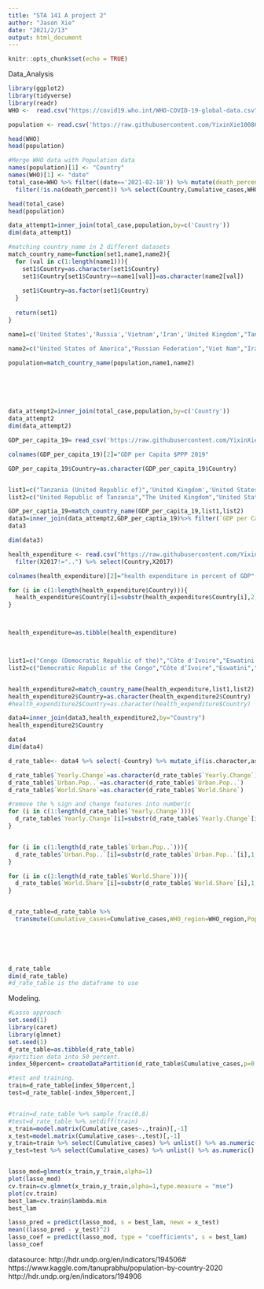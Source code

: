 ```yaml
---
title: "STA 141 A project 2"
author: "Jason Xie"
date: "2021/2/13"
output: html_document
---
```


```r
knitr::opts_chunk$set(echo = TRUE)
```

Data_Analysis
```r
library(ggplot2)
library(tidyverse)
library(readr)
WHO <-  read.csv("https://covid19.who.int/WHO-COVID-19-global-data.csv")

population <- read.csv('https://raw.githubusercontent.com/YixinXie10086/Project-141A/master/Main%20project/population_by_country_2020%20(1).csv') %>% filter_all(all_vars(!is.na(.)&(.!="N.A.")))

head(WHO)
head(population)
```

```r
#Merge WHO data with Population data
names(population)[1] <- "Country"
names(WHO)[1] <- "date"
total_case=WHO %>% filter((date=='2021-02-18')) %>% mutate(death_percent=100*(Cumulative_deaths/Cumulative_cases))%>%
  filter(!is.na(death_percent)) %>% select(Country,Cumulative_cases,WHO_region)

head(total_case)
head(population)

data_attempt1=inner_join(total_case,population,by=c('Country'))
dim(data_attempt1)

#matching country_name in 2 different datasets
match_country_name=function(set1,name1,name2){
  for (val in c(1:length(name1))){
    set1$Country=as.character(set1$Country)
    set1$Country[set1$Country==name1[val]]=as.character(name2[val])
   
    set1$Country=as.factor(set1$Country)
  }
  
  return(set1)
}

name1=c('United States','Russia','Vietnam','Iran','United Kingdom',"Tanzania","South Korea","Venezuela","Côte d’Ivoire","North Korea","Syria","Bolivia","Czech Republic (Czechia)","Laos","Moldova","Brunei","Sao Tome & Principe",'Micronesia',"St. Vincent & Grenadines","Northern Mariana Islands","Saint Kitts & Nevis","Turks and Caicos","Wallis & Futuna","Saint Pierre & Miquelon",'Falkland Islands (Malvinas)')

name2=c("United States of America","Russian Federation","Viet Nam","Iran (Islamic Republic of)","The United Kingdom","United Republic of Tanzania","Republic of Korea","Venezuela (Bolivarian Republic of)","Côte d’Ivoire","Democratic People's Republic of Korea","Syrian Arab Republic","Bolivia (Plurinational State of)","Czechia","Lao People's Democratic Republic","Republic of Moldova","Brunei Darussalam","Sao Tome and Principe","Micronesia (Federated States of)","Saint Vincent and the Grenadines","Northern Mariana Islands (Commonwealth of the)","Saint Kitts and Nevis","Turks and Caicos Islands","Wallis and Futuna","Saint Pierre and Miquelon","Falkland Islands (Malvinas)")

population=match_country_name(population,name1,name2)






data_attempt2=inner_join(total_case,population,by=c('Country'))
data_attempt2
dim(data_attempt2)
```
```r
GDP_per_capita_19= read_csv('https://raw.githubusercontent.com/YixinXie10086/Project-141A/master/Main%20project/GDP%20per%20capita%20(2017%20PPP%20%24).csv',skip=5)%>% select(Country,`2019`)

colnames(GDP_per_capita_19)[2]="GDP per Capita $PPP 2019"

GDP_per_capita_19$Country=as.character(GDP_per_capita_19$Country)


list1=c("Tanzania (United Republic of)",'United Kingdom','United States',"Korea (Republic of)","Moldova (Republic of)")
list2=c("United Republic of Tanzania","The United Kingdom","United States of America","Republic of Korea","Republic of Moldova")

GDP_per_captia_19=match_country_name(GDP_per_capita_19,list1,list2)
data3=inner_join(data_attempt2,GDP_per_captia_19)%>% filter(`GDP per Capita $PPP 2019`!="..") 
data3

dim(data3)

```








```r

health_expenditure <- read.csv("https://raw.githubusercontent.com/YixinXie10086/Project-141A/master/Main%20project/Current%20health%20expenditure%20(%25%20of%20GDP).csv",skip = 6, header = T) %>%
  filter(X2017!="..") %>% select(Country,X2017) 

colnames(health_expenditure)[2]="health expenditure in percent of GDP"

for (i in c(1:length(health_expenditure$Country))){
  health_expenditure$Country[i]=substr(health_expenditure$Country[i],2,nchar(health_expenditure$Country[i]))
}



health_expenditure=as.tibble(health_expenditure)



list1=c("Congo (Democratic Republic of the)","Côte d'Ivoire","Eswatini (Kingdom of)","Korea (Republic of)","Lao People's Democratic Republic","Moldova (Republic of)","United Kingdom","United States")
list2=c("Democratic Republic of the Congo","Côte d’Ivoire","Eswatini","Republic of Korea","Lao People's Democratic Republic","Republic of Moldova","The United Kingdom","United States of America")


health_expenditure2=match_country_name(health_expenditure,list1,list2)
health_expenditure2$Country=as.character(health_expenditure2$Country)
#health_expenditure2$Country=as.character(health_expenditure$Country)

data4=inner_join(data3,health_expenditure2,by="Country")
health_expenditure2$Country

data4
dim(data4)

d_rate_table<- data4 %>% select(-Country) %>% mutate_if(is.character,as.factor)  

d_rate_table$`Yearly.Change`=as.character(d_rate_table$`Yearly.Change`)
d_rate_table$`Urban.Pop..`=as.character(d_rate_table$`Urban.Pop..`)
d_rate_table$`World.Share`=as.character(d_rate_table$`World.Share`)

#remove the % sign and change features into numberic
for (i in c(1:length(d_rate_table$`Yearly.Change`))){
  d_rate_table$`Yearly.Change`[i]=substr(d_rate_table$`Yearly.Change`[i],1,nchar(d_rate_table$`Yearly.Change`[i])-1)
}


for (i in c(1:length(d_rate_table$`Urban.Pop..`))){
  d_rate_table$`Urban.Pop..`[i]=substr(d_rate_table$`Urban.Pop..`[i],1,nchar(d_rate_table$`Urban.Pop..`[i])-1)
}

for (i in c(1:length(d_rate_table$`World.Share`))){
  d_rate_table$`World.Share`[i]=substr(d_rate_table$`World.Share`[i],1,nchar(d_rate_table$`World.Share`[i])-1)
}


d_rate_table=d_rate_table %>%
  transmute(Cumulative_cases=Cumulative_cases,WHO_region=WHO_region,Population2020=`Population..2020.`,Pop_yearly_change=as.numeric(`Yearly.Change`),Net.Change=Net.Change,population_density=`Density..P.KmÂ².`,land_area=`Land.Area..KmÂ².`,Migrant_net_change=`Migrants..net.`,Fert_rate=as.numeric(`Fert..Rate`), median_age=as.numeric(`Med..Age`),urban_population_percent=as.numeric(`Urban.Pop..`),World_Share=as.numeric(`World.Share`),GDP_per_capita=as.numeric(`GDP per Capita $PPP 2019`),health_expenditure_of_GDP=as.numeric(`health expenditure in percent of GDP`))



  
                                     

d_rate_table
dim(d_rate_table)
#d_rate_table is the dataframe to use 
```

Modeling. 
```r

#Lasso approach
set.seed(1)
library(caret)
library(glmnet)
set.seed(1)
d_rate_table=as.tibble(d_rate_table)
#partition data into 50 percent. 
index_50percent= createDataPartition(d_rate_table$Cumulative_cases,p=0.5,list=FALSE,times=1)

#test and training.
train=d_rate_table[index_50percent,]
test=d_rate_table[-index_50percent,]


#train=d_rate_table %>% sample_frac(0.8)
#test=d_rate_table %>% setdiff(train)
x_train=model.matrix(Cumulative_cases~.,train)[,-1]
x_test=model.matrix(Cumulative_cases~.,test)[,-1]
y_train=train %>% select(Cumulative_cases) %>% unlist() %>% as.numeric()
y_test=test %>% select(Cumulative_cases) %>% unlist() %>% as.numeric()


lasso_mod=glmnet(x_train,y_train,alpha=1)
plot(lasso_mod)
cv.train=cv.glmnet(x_train,y_train,alpha=1,type.measure = "mse")
plot(cv.train)
best_lam=cv.train$lambda.min
best_lam 

lasso_pred = predict(lasso_mod, s = best_lam, newx = x_test)
mean((lasso_pred - y_test)^2)
lasso_coef = predict(lasso_mod, type = "coefficients", s = best_lam)
lasso_coef
```


datasource:
http://hdr.undp.org/en/indicators/194506#
https://www.kaggle.com/tanuprabhu/population-by-country-2020
http://hdr.undp.org/en/indicators/194906
